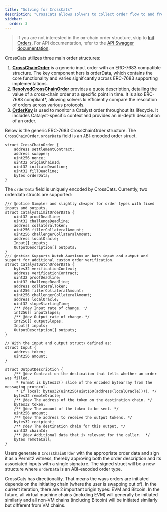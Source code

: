 ```yaml
---
title: "Solving for CrossCats"
description: "CrossCats allows solvers to collect order flow to and from various VM chains and to and from Bitcoin. Compared to competing solution, capital hungry solvers can improve their capital turnaround by using the underwriting network to their advantage."
sidebar:
  order: 3
---
```



> If you are not interested in the on-chain order structure, skip to [Init Orders](/cross-cats/becoming-a-solver/init-orders). For API documentation, refer to the [API Swagger documentation](https://catalyst-order-server-0140d799e2f7.herokuapp.com/api).

CrossCats utilizes three main order structures:

1.  [**CrossChainOrder**](https://github.com/catalystdao/cross-cats/blob/7e07281eef10ffadc10f9f75eb42d1c2419224ca/src/interfaces/ISettlementContract.sol#L6-L27) is a generic input order with an ERC-7683 compatible structure. The key component here is orderData, which contains the core functionality and varies significantly across ERC-7683 supporting implementations.
2.  [**ResolvedCrossChainOrder**](https://github.com/catalystdao/cross-cats/blob/7e07281eef10ffadc10f9f75eb42d1c2419224ca/src/interfaces/ISettlementContract.sol#L29-L52) provides a quote description, detailing the value of a cross-chain order at a specific point in time. It is also ERC-7683 compliant\*, allowing solvers to efficiently compare the resolution of orders across various protocols.
3.  [**OrderKey**](https://github.com/catalystdao/cross-cats/blob/7e07281eef10ffadc10f9f75eb42d1c2419224ca/src/interfaces/Structs.sol#L41-L65) is used to monitor a Catalyst order throughout its lifecycle. It includes Catalyst-specific context and provides an in-depth description of an order.

Below is the generic ERC-7683 CrossChainOrder structure. The `CrossChainOrder.orderData` field is an ABI-encoded order struct.

```solidity
struct CrossChainOrder {
    address settlementContract;
    address swapper;
    uint256 nonce;
    uint32 originChainId;
    uint32 initiateDeadline;
    uint32 fillDeadline;
    bytes orderData;
}
```

The `orderData` field is uniquely encoded by CrossCats. Currently, two orderdata structs are supported:

```solidity
/// @notice Simpler and slightly cheaper for order types with fixed inputs and outputs.
struct CatalystLimitOrderData {
    uint32 proofDeadline;
    uint32 challengeDeadline;
    address collateralToken;
    uint256 fillerCollateralAmount;
    uint256 challengerCollateralAmount;
    address localOracle;
    Input[] inputs;
    OutputDescription[] outputs;
}
/// @notice Supports Dutch Auctions on both input and output and support for additional custom order verification.
struct CatalystDutchOrderData {
    bytes32 verificationContext;
    address verificationContract;
    uint32 proofDeadline;
    uint32 challengeDeadline;
    address collateralToken;
    uint256 fillerCollateralAmount;
    uint256 challengerCollateralAmount;
    address localOracle;
    uint32 slopeStartingTime;
    /** @dev Input rate of change. */
    int256[] inputSlopes;
    /** @dev Output rate of change. */
    int256[] outputSlopes;
    Input[] inputs;
    OutputDescription[] outputs;
}

// With the input and output structs defined as:
struct Input {
    address token;
    uint256 amount;
}

struct OutputDescription {
    /** @dev Contract on the destination that tells whether an order was filled.
     * Format is bytes32() slice of the encoded bytearray from the messaging protocol.
     * If local: bytes32(uint256(uint160(address(localOracle)))). */
    bytes32 remoteOracle;
    /** @dev The address of the token on the destination chain. */
    bytes32 token;
    /** @dev The amount of the token to be sent. */
    uint256 amount;
    /** @dev The address to receive the output tokens. */
    bytes32 recipient;
    /** @dev The destination chain for this output. */
    uint32 chainId;
    /** @dev Additional data that is relevant for the caller.  */
    bytes remoteCall;
}
```

Users generate a `CrossChainOrder` with the appropriate order data and sign it as a Permit2 witness, thereby approving both the order description and its associated inputs with a single signature. The signed struct will be a new structure where `orderData` is an ABI-encoded order type.

CrossCats has directionality. That means the ways orders are initiated depends on the initiating chain (where the user is swapping out of). In the current iteration, there are 2 important origin types: EVM and Bitcoin. In the future, all virtual machine chains (including EVM) will generally be initiated similarly and all non-VM chains (including Bitcoin) will be initiated similarly but different from VM chains.
